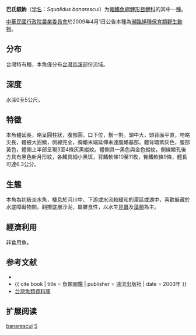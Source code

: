 {{Speciesbox
| name = 巴氏銀鮈
| status = NE
| status_system = IUCN3.1
| image = 
| genus = Squalidus
| species = banarescui
| authority = [[Chen_&_Chang|Chen & Chang]], 2007
| synonyms = *''Gnathopogon iijimae''<br /><small>Oshima, 1919</small>
}}

'''巴氏銀鮈'''（[[学名|学名]]：''Squalidus banarescui''）为[[輻鰭魚綱|輻鰭魚綱]][[鯉形目|鯉形目]][[鲤科|鲤科]]的其中一[[種|種]]。

[[中華民國|中華民國]][[行政院農業委員會|行政院農業委員會]]於2009年4月1日公告本種為[[臺灣保育物種列表#淡水魚類|瀕臨絕種保育類野生動物]]。

==分布==
台灣特有種，本魚僅分布[[台灣|台灣]][[烏溪|烏溪]]部份流域。

==深度==
水深0至5公尺。

==特徵==
本魚體延長，略呈圓柱狀，腹部圓。口下位，鬚一對。頭中大，頭背面平直，吻略尖長，體被大圓鱗，側線完全，胸鰭末端延伸未達腹鰭基部。體背暗紫灰色，腹部黃色，體側上半部呈現3至4條灰黑縱紋。體側具一黑色與金色縱紋，側線鱗孔後方具有黑色新月形紋，各鰭具細小黑斑，背鰭軟條10至11枚，臀鰭軟條9條，體長可達6.3公分。

==生態==
本魚為初級淡水魚，棲息於河川中、下游或水流較緩和的潭區或湖中，喜歡躲藏於水底障礙物間，翻攪底層沙泥，屬雜食性，以水生[[昆蟲|昆蟲]]及[[藻類|藻類]]為主。

==經濟利用==
非食用魚。

==参考文献==
*{{FishBase_species|genus=Squalidus|species=banarescui|year=2011|month=12}}
*{{ cite book | title = 魚類圖鑑 | publisher = 遠流出版社 | date = 2003年 }}
*[http://fishdb.sinica.edu.tw/ 台灣魚類資料庫] {{Wayback|url=http://fishdb.sinica.edu.tw/ |date=20160304193340 }}

==扩展阅读==
{{refbegin}}
{{wikispecies-inline|Cultrichthys erythropterus|巴氏銀鮈}}
{{refend}}
{{Taxonbar|from=Q3763302}}

[[Category:銀鮈屬|banarescui]]
[[Category:2007年描述的鱼类|S]]

{{鯉形目小作品}}